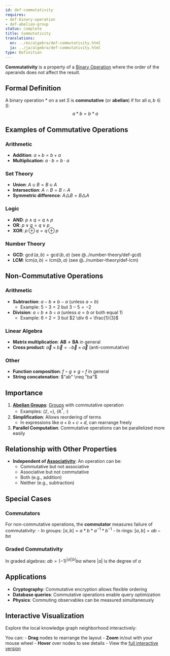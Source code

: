 ```yaml
---
id: def-commutativity
requires:
- def-binary-operation
- def-abelian-group
status: complete
title: Commutativity
translations:
  en: ../en/algebra/def-commutativity.html
  ja: ../ja/algebra/def-commutativity.html
type: Definition
---
```


**Commutativity** is a property of a [Binary Operation](def-binary-operation.qmd) where the order of the operands does not affect the result.

## Formal Definition

A binary operation $*$ on a set $S$ is **commutative** (or **abelian**) if for all $a, b \in S$:
$$a * b = b * a$$

## Examples of Commutative Operations

### Arithmetic
- **Addition**: $a + b = b + a$
- **Multiplication**: $a \cdot b = b \cdot a$

### Set Theory
- **Union**: $A \cup B = B \cup A$
- **Intersection**: $A \cap B = B \cap A$
- **Symmetric difference**: $A \triangle B = B \triangle A$

### Logic
- **AND**: $p \land q = q \land p$
- **OR**: $p \lor q = q \lor p$
- **XOR**: $p \oplus q = q \oplus p$

### Number Theory
- **GCD**: $\gcd(a, b) = \gcd(b, a)$ (see @../number-theory/def-gcd)
- **LCM**: $\text{lcm}(a, b) = \text{lcm}(b, a)$ (see @../number-theory/def-lcm)

## Non-Commutative Operations

### Arithmetic
- **Subtraction**: $a - b \neq b - a$ (unless $a = b$)
  - Example: $5 - 3 = 2$ but $3 - 5 = -2$
- **Division**: $a \div b \neq b \div a$ (unless $a = b$ or both equal 1)
  - Example: $6 \div 2 = 3$ but $2 \div 6 = \frac{1}{3}$

### Linear Algebra
- **Matrix multiplication**: $\mathbf{AB} \neq \mathbf{BA}$ in general
- **Cross product**: $\vec{a} \times \vec{b} = -\vec{b} \times \vec{a}$ (anti-commutative)

### Other
- **Function composition**: $f \circ g \neq g \circ f$ in general
- **String concatenation**: $"ab" \neq "ba"$

## Importance

1. **[Abelian Groups](def-abelian-group.qmd)**: [Groups](def-group.qmd) with commutative operation
   - Examples: $(\mathbb{Z}, +)$, $(\mathbb{R}^*, \cdot)$

2. **Simplification**: Allows reordering of terms
   - In expressions like $a + b + c + d$, can rearrange freely

3. **Parallel Computation**: Commutative operations can be parallelized more easily

## Relationship with Other Properties

- **Independent of [Associativity](def-associativity.qmd)**: An operation can be:
  - Commutative but not associative
  - Associative but not commutative
  - Both (e.g., addition)
  - Neither (e.g., subtraction)

## Special Cases

### Commutators
For non-commutative operations, the **commutator** measures failure of commutativity:
- In groups: $[a, b] = a * b * a^{-1} * b^{-1}$
- In rings: $[a, b] = ab - ba$

### Graded Commutativity
In graded algebras: $ab = (-1)^{|a||b|}ba$ where $|a|$ is the degree of $a$

## Applications

- **Cryptography**: Commutative encryption allows flexible ordering
- **Database queries**: Commutative operations enable query optimization
- **Physics**: Commuting observables can be measured simultaneously

## Interactive Visualization

Explore the local knowledge graph neighborhood interactively:

::: {.graph-viz data-id="def-commutativity" data-width="700" data-height="500"}
:::

You can:
- **Drag** nodes to rearrange the layout
- **Zoom** in/out with your mouse wheel
- **Hover** over nodes to see details
- View the [full interactive version](../../output/interactive/en/def-commutativity.html){target="_blank"}
